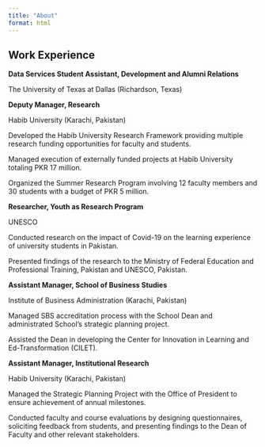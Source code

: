 ---
title: "About"
format: html
---

## Work Experience

**Data Services Student Assistant, Development and Alumni Relations**

The University of Texas at Dallas (Richardson, Texas)

**Deputy Manager, Research**

Habib University (Karachi, Pakistan)

Developed the Habib University Research Framework providing multiple research funding opportunities for faculty and students.

Managed execution of externally funded projects at Habib University totaling PKR 17 million.

Organized the Summer Research Program involving 12 faculty members and 30 students with a budget of PKR 5 million.

**Researcher, Youth as Research Program**

UNESCO

Conducted research on the impact of Covid-19 on the learning experience of university students in Pakistan.

Presented findings of the research to the Ministry of Federal Education and Professional Training, Pakistan and UNESCO, Pakistan.

**Assistant Manager, School of Business Studies**

Institute of Business Administration (Karachi, Pakistan)

Managed SBS accreditation process with the School Dean and administrated School's strategic planning project.

Assisted the Dean in developing the Center for Innovation in Learning and Ed-Transformation (CILET).

**Assistant Manager, Institutional Research**

Habib University (Karachi, Pakistan)

Managed the Strategic Planning Project with the Office of President to ensure achievement of annual milestones.

Conducted faculty and course evaluations by designing questionnaires, soliciting feedback from students, and presenting findings to the Dean of Faculty and other relevant stakeholders.
